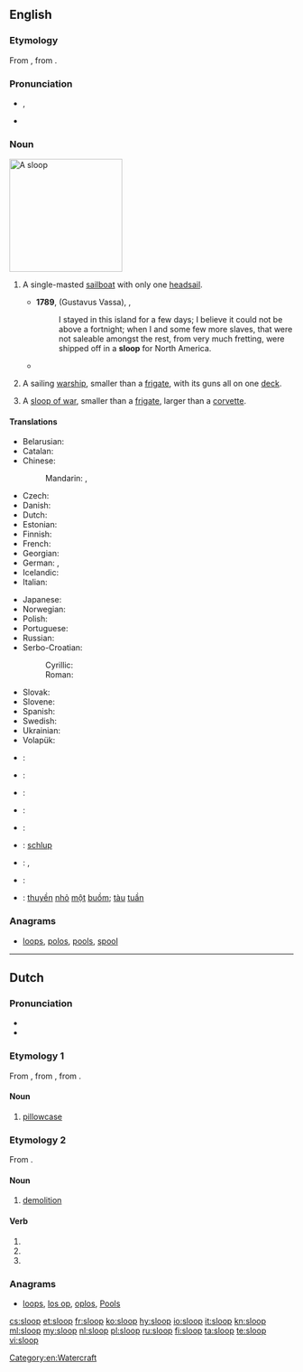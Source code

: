 ==English==
{{wikipedia}}

===Etymology===
From {{etyl|nl|en}} {{term|sloep||lang=nl}}, from {{etyl|dum|en}} {{term|sloepen||lang=dum|to glide}}.

===Pronunciation===
* {{enPR|slo͞op}}, {{IPA|/sluːp/}}
* {{rhymes|uːp}}

===Noun===
[[Image:Rigging-sloop-berm.svg|thumb|200px|A sloop]]
{{en-noun}}

# {{label|en|nautical}} A single-masted [[sailboat]] with only one [[headsail]].
#* '''1789''', {{w|Olaudah Equiano}} (Gustavus Vassa), ''{{w|The Interesting Narrative of the Life of Olaudah Equiano}}'',
#*: I stayed in this island for a few days; I believe it could not be above a fortnight; when I and some few more slaves, that were not saleable amongst the rest, from very much fretting, were shipped off in a '''sloop''' for North America.
#*{{quote-book|year=1898|author={{w|Winston Churchill (novelist)|Winston Churchill}}
|title={{w|The Celebrity}}|chapter=10
|passage=Mr. Cooke had had a '''sloop''' yacht built at Far Harbor, the completion of which had been delayed, and which was but just delivered.}}
# {{label|en|military}} A sailing [[warship]], smaller than a [[frigate]], with its guns all on one [[deck]].
# A [[sloop of war]], smaller than a [[frigate]], larger than a [[corvette]].

====Translations====
{{trans-top|single-masted sailboat}}
* Belarusian: {{t|be|шлюп|m|tr=šljup|sc=Cyrl}}
* Catalan: {{t|ca|sloop|m}}
* Chinese:
*: Mandarin: {{t|cmn|單桅帆船|sc=Hani}}, {{t|cmn|单桅帆船|tr=dānwéi fánchuán|sc=Hani}}
* Czech: {{t|cs|šalupa|f}}
* Danish: {{t|da|slup}}
* Dutch: {{t+|nl|sloep|m|f}}
* Estonian: {{t|et|luup}}
* Finnish: {{t+|fi|sluuppi}}
* French: {{t+|fr|sloop|m}}
* Georgian: {{t|ka|კანჯო|sc=Geor}}
* German: {{t|de|Slup|f}}, {{t+|de|Schaluppe|f}}
* Icelandic: {{t|is|slúppa}}
* Italian: {{t+|it|sloop|m}}
{{trans-mid}}
* Japanese: {{t|ja|スループ|tr=surūpu}}
* Norwegian: {{t|no|slupp}}
* Polish: {{t+|pl|slup|m}}
* Portuguese: {{t|pt|chalupa|f}}
* Russian: {{t+|ru|шлюп|m|tr=šljup}}
* Serbo-Croatian:
*: Cyrillic: {{t|sh|слуп|m|sc=Cyrl}}
*: Roman: {{t+|sh|slup|m}}
* Slovak: {{t|sk|šalupa|f}}
* Slovene: {{t|sl|slup|m}}
* Spanish: {{t|es|balandra|f}}
* Swedish: {{t|sv|slup}}
* Ukrainian: {{t|uk|шлюп|m|tr=šljup}}
* Volapük: {{t+|vo|jalup}}
{{trans-bottom}}

{{checktrans-top}}
* {{ttbc|ca}}: {{t|ca|balandra|f}}
* {{ttbc|da}}: {{t|da|slup}}
* {{ttbc|is}}: {{t|is|slúppa}}
* {{ttbc|it}}: {{t+|it|corvetta|f}}
{{trans-mid}}
* {{ttbc|no}}: {{t|no|slupp}}
* {{ttbc|nds}}: [[schlup]]
* {{ttbc|es}}: {{t|es|balandra|f}}, {{t+|es|chalupa|f}}
* {{ttbc|sv}}: {{t|sv|slup}}
* {{ttbc|vi}}: [[thuyền]] [[nhỏ]] [[một]] [[buồm]]; [[tàu]] [[tuần]] {{t+|vi|tra}}
{{trans-bottom}}

===Anagrams===
* [[loops#English|loops]], [[polos#English|polos]], [[pools#English|pools]], [[spool#English|spool]]

[[Category:en:Watercraft]]

----

==Dutch==

===Pronunciation===
* {{IPA|lang=nl|/sloːp/}}
* {{audio|Nl-sloop.ogg|Audio|lang=nl}}

===Etymology 1===
From {{etyl|dum|nl}} {{term/t|dum|slope}}, from {{etyl|odt|nl}} {{term/t|odt|*slōpa}}, from {{etyl|gem-pro|nl}} {{term/t|gem-pro|*slaupǭ}}.

====Noun====
{{nl-noun|c|-en|sloopje}}

# [[pillowcase]]

===Etymology 2===
From {{term/t|nl|slopen}}.

====Noun====
{{nl-noun|m|-|-}}

# [[demolition]]

====Verb====
{{nl-verb-form}}

# {{nl-verb form of|n=sg|t=past|m=ind|sluipen}}
# {{nl-verb form of|p=1|n=sg|t=pres|m=ind|slopen}}
# {{nl-verb form of|m=imp|slopen}}

===Anagrams===
* [[loops#Dutch|loops]], [[los op#Dutch|los op]], [[oplos#Dutch|oplos]], [[Pools#Dutch|Pools]]

[[cs:sloop]]
[[et:sloop]]
[[fr:sloop]]
[[ko:sloop]]
[[hy:sloop]]
[[io:sloop]]
[[it:sloop]]
[[kn:sloop]]
[[ml:sloop]]
[[my:sloop]]
[[nl:sloop]]
[[pl:sloop]]
[[ru:sloop]]
[[fi:sloop]]
[[ta:sloop]]
[[te:sloop]]
[[vi:sloop]]